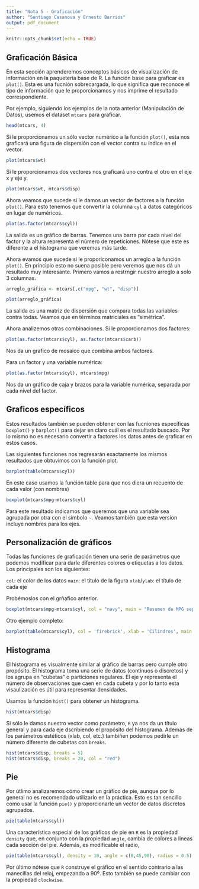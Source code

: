 ```yaml
---
title: "Nota 5 - Graficación"
author: "Santiago Casanova y Ernesto Barrios"
output: pdf_document
---
```


```r
knitr::opts_chunk$set(echo = TRUE)
```

## Graficación Básica

En esta sección aprenderemos conceptos básicos de visualización de información en la paquetería base de R. La función base para graficar es `plot()`. Esta es una fucnión sobrecargada, lo que significa que reconoce el tipo de información que le proporcionamos y nos imprime el resultado correspondiente.

Por ejemplo, siguiendo los ejemplos de la nota anterior (Manipulación de Datos), usemos el dataset `mtcars` para graficar. 

```r
head(mtcars, 4)
```

Si le proporcionamos un sólo vector numérico a la función `plot()`, esta nos graficará una figura de dispersión con el vector contra su índice en el vector.

```r
plot(mtcars$wt)
```

Si le proporcionamos dos vectores nos graficará uno contra el otro en el eje x y eje y.

```r
plot(mtcars$wt, mtcars$disp)
```

Ahora veamos que sucede si le damos un vector de factores a la función `plot()`. Para esto tenemos que convertir la columna `cyl` a datos categóricos en lugar de numéricos.

```r
plot(as.factor(mtcars$cyl))
```

La salida es un gráfico de barras. Tenemos una barra por cada nivel del factor y la altura representa el número de repeticiones. Nótese que este es diferente a el histograma que veremos más tarde.

Ahora evamos que sucede si le proporiconamos un arreglo a la función `plot()`. En principio esto no suena posible pero veremos que nos dá un resultado muy interesante. Primero vamos a restrngir nuestro arreglo a solo 3 columnas.

```r
arreglo_gráfica <- mtcars[,c("mpg", "wt", "disp")]

plot(arreglo_gráfica)
```

La salida es una matriz de dispersión que compara todas las variables contra todas. Veamos que en términos matriciales es "simétrica".

Ahora analizemos otras combinaciones. Si le proporcionamos dos factores:

```r
plot(as.factor(mtcars$cyl), as.factor(mtcars$carb))
```

Nos da un grafico de mosaico que combina ambos factores.

Para un factor y una variable numérica:

```r
plot(as.factor(mtcars$cyl), mtcars$mpg)
```

Nos da un gráfico de caja y brazos para la variable numérica, separada por cada nivel del factor.

## Graficos específicos

Estos resultados también se pueden obtener con las fucniones específicas `boxplot()` y `barplot()` para dejar en claro cuál es el resultado buscado. Por lo mismo no es necesario convertir a factores los datos antes de graficar en estos casos.

Las siguientes funciones nos regresarán exactamente los mismos resultados que obtuvimos con la función plot.

```r
barplot(table(mtcars$cyl))
```

En este caso usamos la función table para que nos diera un recuento de cada valor (con nombres)

```r
boxplot(mtcars$mpg~mtcars$cyl)
```
Para este resultado indicamos que queremos que una variable sea agrupada por otra con el símbolo `~`. Veamos también que esta version incluye nombres para los ejes.

## Personalización de gráficos

Todas las funciones de graficación tienen una serie de parámetros que podemos modificar para darle diferentes colores o etiquetas a los datos. Los principales son los siguientes:

`col`: el color de los datos
`main`: el título de la figura
`xlab`/`ylab`: el título de cada eje

Probémoslos con el grñafico anterior.

```r
boxplot(mtcars$mpg~mtcars$cyl, col = "navy", main = "Resumen de MPG separado por CYL", xlab = "Número de cilindros", ylab = "Millas por galón")
```

Otro ejemplo completo:
```r
barplot(table(mtcars$cyl), col = 'firebrick', xlab = 'Cilindros', main = 'Número de cilindros')
```


## Histograma

El histograma es visualmente similar al gráfico de barras pero cumple otro propósito. El histograma toma una serie de datos (continuos o discretos) y los agrupa en "cubetas" o particiones regulares. El eje y representa el número de observaciones que caen en cada cubeta y por lo tanto esta visaulización es útil para representar densidades.


Usamos la función `hist()` para obtener un histograma.

```r
hist(mtcars$disp)
```

Si sólo le damos nuestro vector como parámetro, `R` ya nos da un título general y para cada eje dscribiendo el propósito del histograma. Además de los parámetros estéticos (xlab, col, etc.) tambiñen podemos pedirle un número diferente de cubetas con `breaks`.

```r
hist(mtcars$disp, breaks = 5)
hist(mtcars$disp, breaks = 20, col = "red")
```

## Pie

Por útlimo analizaremos cómo crear un gráfico de pie, aunque por lo general no es recomendado utilizarlo en la práctica. Esto es tan sencillo como usar la función `pie()` y proporcionarle un vector de datos discretos agrupados.


```r
pie(table(mtcars$cyl))
```

Una característica especial de los gráficos de pie en `R` es la propiedad `density` que, en conjunto con la propiedad `angle`, cambia de colores a lineas cada sección del pie. Además, es modificable el radio,

```r
pie(table(mtcars$cyl), density = 10, angle = c(0,45,90), radius = 0.5)
```

Por último nótese que `R` construye el gráfico en el sentido contrario a las manecillas del reloj, empezando a 90º. Esto también se puede cambiar con la propiedad `clockwise`.

